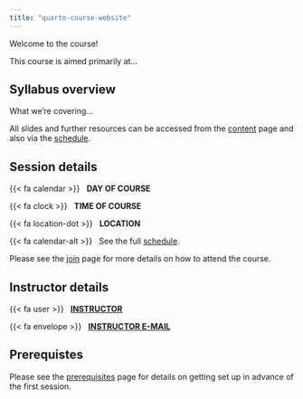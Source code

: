 ```yaml
---
title: "quarto-course-website"
---
```


Welcome to the course!

This course is aimed primarily at...

## Syllabus overview

What we're covering...

All slides and further resources can be accessed from the [content](content.qmd) page and also via the [schedule](schedule.qmd). 

## Session details

{{< fa calendar >}} &nbsp; **DAY OF COURSE**

{{< fa clock >}} &nbsp; **TIME OF COURSE**

{{< fa location-dot >}} &nbsp; **LOCATION** 

{{< fa calendar-alt >}} &nbsp; See the full [schedule](schedule.qmd).

Please see the [join](join.qmd) page for more details on how to attend the course.

## Instructor details

{{< fa user >}} &nbsp; [**INSTRUCTOR**](https://INTSTRUCTOR-WEB-PAGE)

{{< fa envelope >}} &nbsp; [**INSTRUCTOR E-MAIL**](mailto:INSTRUCTOR-E-MAIL)

## Prerequistes

Please see the [prerequisites](prerequisites.qmd) page for details on getting set up in advance of the first session.

